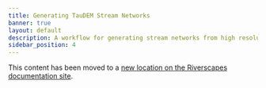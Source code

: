 ```yaml
---
title: Generating TauDEM Stream Networks 
banner: true
layout: default
description: A workflow for generating stream networks from high resolution digital elevation models.
sidebar_position: 4
---
```


This content has been moved to a [new location on the Riverscapes documentation site](https://docs.riverscapes.net/get-involved/taudem_networks).